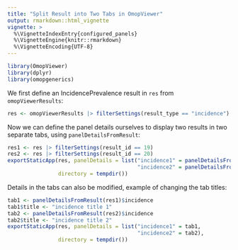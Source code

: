 ```yaml
---
title: "Split Result into Two Tabs in OmopViewer"
output: rmarkdown::html_vignette
vignette: >
  %\VignetteIndexEntry{configured_panels}
  %\VignetteEngine{knitr::rmarkdown}
  %\VignetteEncoding{UTF-8}
---
```



```r
library(OmopViewer)
library(dplyr)
library(omopgenerics)
```
We first define an IncidencePrevalence result in `res` from `omopViewerResults`:
```r
res <- omopViewerResults |> filterSettings(result_type == "incidence")
```
Now we can define the panel details ourselves to display two results in two separate tabs, using `panelDetailsFromResult`:
```r
res1 <- res |> filterSettings(result_id == 19)
res2 <- res |> filterSettings(result_id == 20)
exportStaticApp(res, panelDetails = list("incidence1" = panelDetailsFromResult(res1)$incidence,
                                         "incidence2" = panelDetailsFromResult(res2)$incidence),
                directory = tempdir())
```
Details in the tabs can also be modified, example of changing the tab titles:
```r
tab1 <- panelDetailsFromResult(res1)$incidence
tab1$title <- "incidence title 1"
tab2 <- panelDetailsFromResult(res2)$incidence
tab2$title <- "incidence title 2"
exportStaticApp(res, panelDetails = list("incidence1" = tab1,
                                         "incidence2" = tab2),
                directory = tempdir())
```
